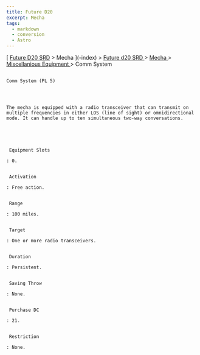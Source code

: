 ```yaml
---
title: Future D20
excerpt: Mecha
tags:
  - markdown
  - conversion
  - Astro
---
```







[
[Future D20 SRD]( / ) > Mecha
     ](-index)
     >
     [
      Future d20 SRD
     ](future-d20-srd-index)
     >
     [
      Mecha
     ](future-d20-srd-mecha-index)
     >
     [
      Miscellanious Equipment
     ](future-d20-srd-mecha-miscellanious-equipment-index)
     > Comm System
    




## 
    Comm System (PL 5)
   



    The mecha is equipped with a radio transceiver that can transmit on multiple frequencies in either LOS (line of sight) or omnidirectional mode. It can handle up to ten simultaneous two-way conversations.
   




     Equipment Slots
    
    : 0.
    

     Activation
    
    : Free action.
    

     Range
    
    : 100 miles.
    

     Target
    
    : One or more radio transceivers.
    

     Duration
    
    : Persistent.
    

     Saving Throw
    
    : None.
    

     Purchase DC
    
    : 21.
    

     Restriction
    
    : None.
   





